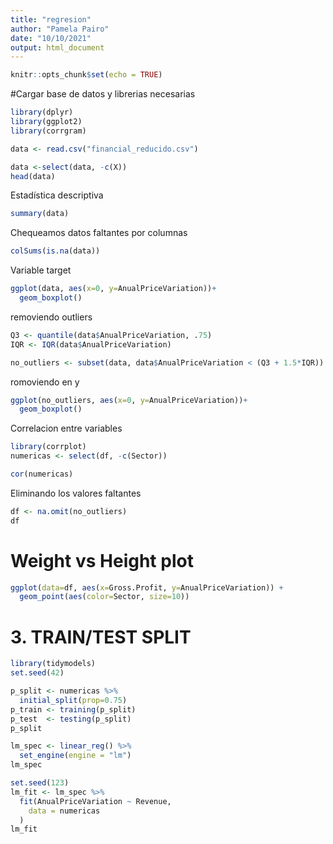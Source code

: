 ```yaml
---
title: "regresion"
author: "Pamela Pairo"
date: "10/10/2021"
output: html_document
---
```


```r
knitr::opts_chunk$set(echo = TRUE)
```

#Cargar base de datos y librerias necesarias

```r
library(dplyr)
library(ggplot2)
library(corrgram)

data <- read.csv("financial_reducido.csv")

data <-select(data, -c(X))
head(data)
```
Estadística descriptiva

```r
summary(data)
```

Chequeamos datos faltantes por columnas

```r
colSums(is.na(data))
```

Variable target

```r
ggplot(data, aes(x=0, y=AnualPriceVariation))+
  geom_boxplot()
```
removiendo outliers 

```r
Q3 <- quantile(data$AnualPriceVariation, .75)
IQR <- IQR(data$AnualPriceVariation)

no_outliers <- subset(data, data$AnualPriceVariation < (Q3 + 1.5*IQR))
```

romoviendo en y

```r
ggplot(no_outliers, aes(x=0, y=AnualPriceVariation))+
  geom_boxplot()
```

Correlacion entre variables

```r
library(corrplot)
numericas <- select(df, -c(Sector))

cor(numericas)
```

Eliminando los valores faltantes

```r
df <- na.omit(no_outliers)
df
```


# Weight vs Height plot


```r
ggplot(data=df, aes(x=Gross.Profit, y=AnualPriceVariation)) + 
  geom_point(aes(color=Sector, size=10))
```

# 3. TRAIN/TEST SPLIT

```r

library(tidymodels)
set.seed(42)

p_split <- numericas %>%
  initial_split(prop=0.75)
p_train <- training(p_split)
p_test  <- testing(p_split)
p_split
```

```r
lm_spec <- linear_reg() %>%
  set_engine(engine = "lm")
lm_spec
```

```r
set.seed(123)
lm_fit <- lm_spec %>%
  fit(AnualPriceVariation ~ Revenue,
    data = numericas
  )
lm_fit
```

